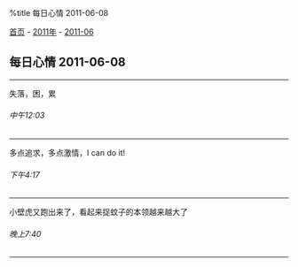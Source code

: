 %title 每日心情 2011-06-08

[[../../../index|首页]] - [[../index|2011年]] - [[index|2011-06]]
==每日心情 2011-06-08==
----
失落，困，累
======中午12:03======
----
多点追求，多点激情，I can do it!
======下午4:17======
----
小壁虎又跑出来了，看起来捉蚊子的本领越来越大了
======晚上7:40======
----
